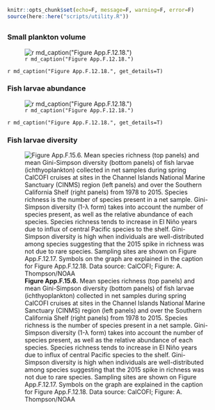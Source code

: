```r
knitr::opts_chunk$set(echo=F, message=F, warning=F, error=F)
source(here::here("scripts/utility.R"))
```

## {.tabset}

### Small plankton volume

![`r md_caption("Figure App.F.12.18.")`](../img/cinms_cr/App.F.12.18_CalCOFI_SPV.jpg)

`r md_caption("Figure App.F.12.18.", get_details=T)`

### Fish larvae abundance

![`r md_caption("Figure App.F.12.18.")`](../img/cinms_cr/App.F.15.5.CalCOFI_water_associated.jpg)

`r md_caption("Figure App.F.12.18.", get_details=T)`

### Fish larvae diversity

![**Figure App.F.15.6.** Mean species richness (top panels) and mean Gini-Simpson diversity (bottom panels) of fish larvae (ichthyoplankton) collected in net samples during spring CalCOFI cruises at sites in the Channel Islands National Marine Sanctuary (CINMS) region (left panels) and over the Southern California Shelf (right panels) from 1978 to 2015. Species richness is the number of species present in a net sample. Gini-Simpson diversity (1-λ form) takes into account the number of species present, as well as the relative abundance of each species. Species richness tends to increase in El Niño years due to influx of central Pacific species to the shelf. Gini-Simpson diversity is high when individuals are well-distributed among species suggesting that the 2015 spike in richness was not due to rare species. Sampling sites are shown on Figure App.F.12.17. Symbols on the graph are explained in the caption for Figure App.F.12.18. Data source: CalCOFI; Figure: A. Thompson/NOAA](../img/cinms_cr/App.F.15.6.CalCOFI_diversity.jpg)




